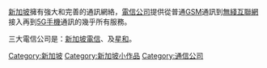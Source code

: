 {{Unreferenced|time=2022-05-12T03:08:35+00:00}}
[[新加坡|新加坡]]擁有強大和完善的通訊網絡，[[電信公司|電信公司]]提供從普通[[GSM|GSM]]通訊到[[無綫互聯網|無綫互聯網]]接入再到[[5G|5G]][[手機|手機]]通訊的幾乎所有服務。

三大電信公司是：[[新加坡電信有限公司|新加坡電信]]、{{link-en|第一通|MobileOne}}及[[星和|星和]]。

{{新加坡小作品}}

[[Category:新加坡|Category:新加坡]]
[[Category:新加坡小作品|Category:新加坡小作品]]
[[Category:通信公司|Category:通信公司]]